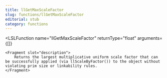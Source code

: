 ```yaml
---
title: llGetMaxScaleFactor
slug: functions/llGetMaxScaleFactor
editorial: stub
category: functions
---
```


<LSLFunction
	name="llGetMaxScaleFactor"
	returnType="float"
	arguments={[]}
>
	<Fragment slot="description">
		Returns the largest multiplicative uniform scale factor that can be successfully applied (via llScaleByFactor()) to the object without violating prim size or linkability rules.
	</Fragment>
</LSLFunction>
